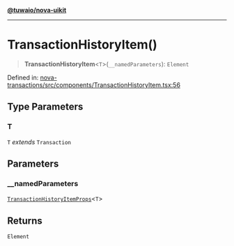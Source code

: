 [**@tuwaio/nova-uikit**](../../../README.md)

***

# TransactionHistoryItem()

> **TransactionHistoryItem**\<`T`\>(`__namedParameters`): `Element`

Defined in: [nova-transactions/src/components/TransactionHistoryItem.tsx:56](https://github.com/TuwaIO/nova-uikit/blob/55402618b0b493628fca986bb9728815c83a1e8f/packages/nova-transactions/src/components/TransactionHistoryItem.tsx#L56)

## Type Parameters

### T

`T` *extends* `Transaction`

## Parameters

### \_\_namedParameters

[`TransactionHistoryItemProps`](../type-aliases/TransactionHistoryItemProps.md)\<`T`\>

## Returns

`Element`
